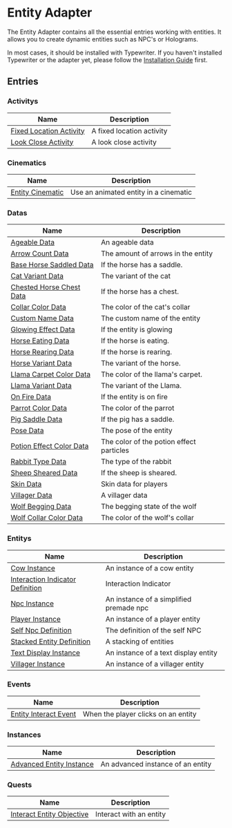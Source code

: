 # Entity Adapter

The Entity Adapter contains all the essential entries working with entities.
It allows you to create dynamic entities such as NPC's or Holograms.

In most cases, it should be installed with Typewriter.
If you haven't installed Typewriter or the adapter yet,
please follow the [Installation Guide](../../docs/02-getting-started/01-installation.mdx)
first.

## Entries

### Activitys

| Name | Description |
| ---- | ----------- |
| [Fixed Location Activity](EntityAdapter/entries/activity/fixed_location_activity) | A fixed location activity |
| [Look Close Activity](EntityAdapter/entries/activity/look_close_activity) | A look close activity |

### Cinematics

| Name | Description |
| ---- | ----------- |
| [Entity Cinematic](EntityAdapter/entries/cinematic/entity_cinematic) | Use an animated entity in a cinematic |

### Datas

| Name | Description |
| ---- | ----------- |
| [Ageable Data](EntityAdapter/entries/data/ageable_data) | An ageable data |
| [Arrow Count Data](EntityAdapter/entries/data/arrow_count_data) | The amount of arrows in the entity |
| [Base Horse Saddled Data](EntityAdapter/entries/data/horse_saddled_data) | If the horse has a saddle. |
| [Cat Variant Data](EntityAdapter/entries/data/cat_variant_data) | The variant of the cat |
| [Chested Horse Chest Data](EntityAdapter/entries/data/chested_horse_chest_meta) | If the horse has a chest. |
| [Collar Color Data](EntityAdapter/entries/data/cat_collar_color_data) | The color of the cat's collar |
| [Custom Name Data](EntityAdapter/entries/data/custom_name_data) | The custom name of the entity |
| [Glowing Effect Data](EntityAdapter/entries/data/glowing_effect_data) | If the entity is glowing |
| [Horse Eating Data](EntityAdapter/entries/data/horse_eating_data) | If the horse is eating. |
| [Horse Rearing Data](EntityAdapter/entries/data/horse_rearing_data) | If the horse is rearing. |
| [Horse Variant Data](EntityAdapter/entries/data/horse_variant_dat) | The variant of the horse. |
| [Llama Carpet Color Data](EntityAdapter/entries/data/llama_carpet_color_data) | The color of the llama's carpet. |
| [Llama Variant Data](EntityAdapter/entries/data/llama_variant_data) | The variant of the Llama. |
| [On Fire Data](EntityAdapter/entries/data/on_fire_data) | If the entity is on fire |
| [Parrot Color Data](EntityAdapter/entries/data/parrot_color_data) | The color of the parrot |
| [Pig Saddle Data](EntityAdapter/entries/data/pig_saddle_data) | If the pig has a saddle. |
| [Pose Data](EntityAdapter/entries/data/pose_data) | The pose of the entity |
| [Potion Effect Color Data](EntityAdapter/entries/data/potion_effect_color_data) | The color of the potion effect particles |
| [Rabbit Type Data](EntityAdapter/entries/data/rabbit_type_data) | The type of the rabbit |
| [Sheep Sheared Data](EntityAdapter/entries/data/sheep_sheared_data) | If the sheep is sheared. |
| [Skin Data](EntityAdapter/entries/data/skin_data) | Skin data for players |
| [Villager Data](EntityAdapter/entries/data/villager_data) | A villager data |
| [Wolf Begging Data](EntityAdapter/entries/data/Wolf_Begging_data) | The begging state of the wolf |
| [Wolf Collar Color Data](EntityAdapter/entries/data/wolf_collar_color_data) | The color of the wolf's collar |

### Entitys

| Name | Description |
| ---- | ----------- |
| [Cow Instance](EntityAdapter/entries/entity/cow_instance) | An instance of a cow entity |
| [Interaction Indicator Definition](EntityAdapter/entries/entity/interaction_indicator_definition) | Interaction Indicator |
| [Npc Instance](EntityAdapter/entries/entity/npc_instance) | An instance of a simplified premade npc |
| [Player Instance](EntityAdapter/entries/entity/player_instance) | An instance of a player entity |
| [Self Npc Definition](EntityAdapter/entries/entity/self_npc_definition) | The definition of the self NPC |
| [Stacked Entity Definition](EntityAdapter/entries/entity/stacked_entity_definition) | A stacking of entities |
| [Text Display Instance](EntityAdapter/entries/entity/text_display_instance) | An instance of a text display entity |
| [Villager Instance](EntityAdapter/entries/entity/villager_instance) | An instance of a villager entity |

### Events

| Name | Description |
| ---- | ----------- |
| [Entity Interact Event](EntityAdapter/entries/event/entity_interact_event) | When the player clicks on an entity |

### Instances

| Name | Description |
| ---- | ----------- |
| [Advanced Entity Instance](EntityAdapter/entries/instance/advanced_entity_instance) | An advanced instance of an entity |

### Quests

| Name | Description |
| ---- | ----------- |
| [Interact Entity Objective](EntityAdapter/entries/quest/interact_entity_objective) | Interact with an entity |

